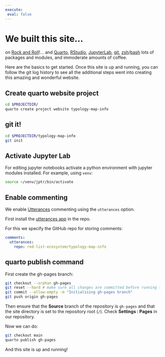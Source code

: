 ```yaml
---
execute: 
 eval: false
---
```

# We built this site...

on [Rock and Roll](https://web.archive.org/web/20050124091143/http://www.blender.com/guide/articles.aspx?id=819)!... and [Quarto](https://quarto.org), [RStudio](https://posit.co/download/rstudio-desktop/), [JupyterLab](https://jupyterlab.readthedocs.io/en/stable/), [git](https://git-scm.com), [zsh](https://www.zsh.org)/[bash](https://www.gnu.org/software/bash/Rstudio) lots of packages and modules, and immoderate amounts of coffee.

Here are the basics to get started. 
Once this site is up and running, you can follow the git log history to see all the additional steps  went into creating this amazing and wonderful website.

## Create quarto website project

```.bash
cd $PROJECTDIR/
quarto create project website typology-map-info
```

## git it!

```.bash
cd $PROJECTDIR/typology-map-info
git init
```

## Activate Jupyter Lab

For editing jupyter notebooks activate a python environment with jupyter modules installed. For example, using `venv`:

```.bash
source ~/venv/jptr/bin/activate
```
## Enable commenting

We enable [Utterances](https://utteranc.es) commenting using the `utterances` option. 

First install the [utterances app]() in the repo.

For this we specify the GitHub repo for storing comments:

```.yaml
comments:
  utterances:
    repo: red-list-ecosystem/typology-map-info
```

## quarto publish command

First create the gh-pages branch:

```.bash
git checkout --orphan gh-pages
git reset --hard # make sure all changes are committed before running this!
git commit --allow-empty -m "Initialising gh-pages branch"
git push origin gh-pages
```

Then ensure that the **Source** branch of the repository is `gh-pages` and that the site directory is set to the repository root (`/`). Check **Settings : Pages** in our repository.

Now we can do:

```.bash
git checkout main
quarto publish gh-pages
```

And this site is up and running!
